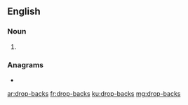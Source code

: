 ==English==

===Noun===
{{head|en|noun plural form}}

# {{plural of|drop-back|lang=en}}

===Anagrams===
* {{l|en|backdrops}}

[[ar:drop-backs]]
[[fr:drop-backs]]
[[ku:drop-backs]]
[[mg:drop-backs]]